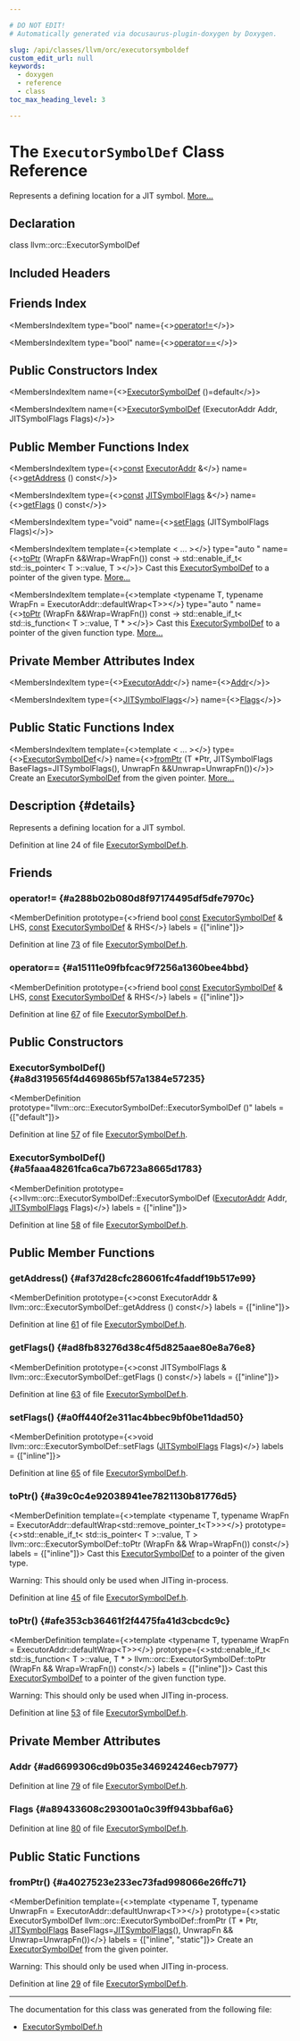 ```yaml
---

# DO NOT EDIT!
# Automatically generated via docusaurus-plugin-doxygen by Doxygen.

slug: /api/classes/llvm/orc/executorsymboldef
custom_edit_url: null
keywords:
  - doxygen
  - reference
  - class
toc_max_heading_level: 3

---
```





# The `ExecutorSymbolDef` Class Reference

<DoxygenPage pluginConfig={pluginConfig}>

Represents a defining location for a JIT symbol. <a href="#details">More...</a>

## Declaration

<CodeBlock>class llvm::orc::ExecutorSymbolDef</CodeBlock>

## Included Headers

<IncludesList>
<IncludesListItem
  filePath="llvm/ExecutionEngine/Orc/Shared/ExecutorSymbolDef.h"
  permalink="/docs/api/files/include/include/llvm/include/llvm/executionengine/include/llvm/executionengine/orc/include/llvm/executionengine/orc/shared/executorsymboldef-h"
  isLocal="true" />
</IncludesList>

## Friends Index

<MembersIndex>

<MembersIndexItem
  type="bool"
  name={<><a href="#a288b02b080d8f97174495df5dfe7970c">operator!=</a></>}>
</MembersIndexItem>

<MembersIndexItem
  type="bool"
  name={<><a href="#a15111e09fbfcac9f7256a1360bee4bbd">operator==</a></>}>
</MembersIndexItem>

</MembersIndex>

## Public Constructors Index

<MembersIndex>

<MembersIndexItem
  name={<><a href="#a8d319565f4d469865bf57a1384e57235">ExecutorSymbolDef</a> ()=default</>}>
</MembersIndexItem>

<MembersIndexItem
  name={<><a href="#a5faaa48261fca6ca7b6723a8665d1783">ExecutorSymbolDef</a> (ExecutorAddr Addr, JITSymbolFlags Flags)</>}>
</MembersIndexItem>

</MembersIndex>

## Public Member Functions Index

<MembersIndex>

<MembersIndexItem
  type={<><a href="/docs/api/files/lib/lib/target/lib/target/aarch64/aarch64promoteconstant-cpp/#a90f8350fecae261c25be85d38b451bff">const</a> <a href="/docs/api/classes/llvm/orc/executoraddr">ExecutorAddr</a> &amp;</>}
  name={<><a href="#af37d28cfc286061fc4faddf19b517e99">getAddress</a> () const</>}>
</MembersIndexItem>

<MembersIndexItem
  type={<><a href="/docs/api/files/lib/lib/target/lib/target/aarch64/aarch64promoteconstant-cpp/#a90f8350fecae261c25be85d38b451bff">const</a> <a href="/docs/api/classes/llvm/jitsymbolflags">JITSymbolFlags</a> &amp;</>}
  name={<><a href="#ad8fb83276d38c4f5d825aae80e8a76e8">getFlags</a> () const</>}>
</MembersIndexItem>

<MembersIndexItem
  type="void"
  name={<><a href="#a0ff440f2e311ac4bbec9bf0be11dad50">setFlags</a> (JITSymbolFlags Flags)</>}>
</MembersIndexItem>

<MembersIndexItem
  template={<>template &lt; ... &gt;</>}
  type="auto "
  name={<><a href="#a39c0c4e92038941ee7821130b81776d5">toPtr</a> (WrapFn &amp;&amp;Wrap=WrapFn()) const -&gt; std::enable&#95;if&#95;t&lt; std::is&#95;pointer&lt; T &gt;::value, T &gt;</>}>
Cast this <a href="/docs/api/classes/llvm/orc/executorsymboldef">ExecutorSymbolDef</a> to a pointer of the given type. <a href="#a39c0c4e92038941ee7821130b81776d5">More...</a>
</MembersIndexItem>

<MembersIndexItem
  template={<>template &lt;typename T, typename WrapFn = ExecutorAddr::defaultWrap&lt;T&gt;&gt;</>}
  type="auto "
  name={<><a href="#afe353cb36461f2f4475fa41d3cbcdc9c">toPtr</a> (WrapFn &amp;&amp;Wrap=WrapFn()) const -&gt; std::enable&#95;if&#95;t&lt; std::is&#95;function&lt; T &gt;::value, T &#42; &gt;</>}>
Cast this <a href="/docs/api/classes/llvm/orc/executorsymboldef">ExecutorSymbolDef</a> to a pointer of the given function type. <a href="#afe353cb36461f2f4475fa41d3cbcdc9c">More...</a>
</MembersIndexItem>

</MembersIndex>

## Private Member Attributes Index

<MembersIndex>

<MembersIndexItem
  type={<><a href="/docs/api/classes/llvm/orc/executoraddr">ExecutorAddr</a></>}
  name={<><a href="#ad6699306cd9b035e346924246ecb7977">Addr</a></>}>
</MembersIndexItem>

<MembersIndexItem
  type={<><a href="/docs/api/classes/llvm/jitsymbolflags">JITSymbolFlags</a></>}
  name={<><a href="#a89433608c293001a0c39ff943bbaf6a6">Flags</a></>}>
</MembersIndexItem>

</MembersIndex>

## Public Static Functions Index

<MembersIndex>

<MembersIndexItem
  template={<>template &lt; ... &gt;</>}
  type={<><a href="/docs/api/classes/llvm/orc/executorsymboldef">ExecutorSymbolDef</a></>}
  name={<><a href="#a4027523e233ec73fad998066e26ffc71">fromPtr</a> (T &#42;Ptr, JITSymbolFlags BaseFlags=JITSymbolFlags(), UnwrapFn &amp;&amp;Unwrap=UnwrapFn())</>}>
Create an <a href="/docs/api/classes/llvm/orc/executorsymboldef">ExecutorSymbolDef</a> from the given pointer. <a href="#a4027523e233ec73fad998066e26ffc71">More...</a>
</MembersIndexItem>

</MembersIndex>

## Description {#details}

Represents a defining location for a JIT symbol.

Definition at line 24 of file <a href="/docs/api/files/include/include/llvm/include/llvm/executionengine/include/llvm/executionengine/orc/include/llvm/executionengine/orc/shared/executorsymboldef-h">ExecutorSymbolDef.h</a>.

<SectionDefinition>

## Friends

### operator!= {#a288b02b080d8f97174495df5dfe7970c}

<MemberDefinition
  prototype={<>friend bool <a href="/docs/api/files/lib/lib/target/lib/target/aarch64/aarch64promoteconstant-cpp/#a90f8350fecae261c25be85d38b451bff">const</a> <a href="/docs/api/classes/llvm/orc/executorsymboldef">ExecutorSymbolDef</a> &amp; LHS, <a href="/docs/api/files/lib/lib/target/lib/target/aarch64/aarch64promoteconstant-cpp/#a90f8350fecae261c25be85d38b451bff">const</a> <a href="/docs/api/classes/llvm/orc/executorsymboldef">ExecutorSymbolDef</a> &amp; RHS</>}
  labels = {["inline"]}>

Definition at line <a href="/docs/api/files/include/include/llvm/include/llvm/executionengine/include/llvm/executionengine/orc/include/llvm/executionengine/orc/shared/executorsymboldef-h/#l00073">73</a> of file <a href="/docs/api/files/include/include/llvm/include/llvm/executionengine/include/llvm/executionengine/orc/include/llvm/executionengine/orc/shared/executorsymboldef-h">ExecutorSymbolDef.h</a>.
</MemberDefinition>

### operator== {#a15111e09fbfcac9f7256a1360bee4bbd}

<MemberDefinition
  prototype={<>friend bool <a href="/docs/api/files/lib/lib/target/lib/target/aarch64/aarch64promoteconstant-cpp/#a90f8350fecae261c25be85d38b451bff">const</a> <a href="/docs/api/classes/llvm/orc/executorsymboldef">ExecutorSymbolDef</a> &amp; LHS, <a href="/docs/api/files/lib/lib/target/lib/target/aarch64/aarch64promoteconstant-cpp/#a90f8350fecae261c25be85d38b451bff">const</a> <a href="/docs/api/classes/llvm/orc/executorsymboldef">ExecutorSymbolDef</a> &amp; RHS</>}
  labels = {["inline"]}>

Definition at line <a href="/docs/api/files/include/include/llvm/include/llvm/executionengine/include/llvm/executionengine/orc/include/llvm/executionengine/orc/shared/executorsymboldef-h/#l00067">67</a> of file <a href="/docs/api/files/include/include/llvm/include/llvm/executionengine/include/llvm/executionengine/orc/include/llvm/executionengine/orc/shared/executorsymboldef-h">ExecutorSymbolDef.h</a>.
</MemberDefinition>

</SectionDefinition>

<SectionDefinition>

## Public Constructors

### ExecutorSymbolDef() {#a8d319565f4d469865bf57a1384e57235}

<MemberDefinition
  prototype="llvm::orc::ExecutorSymbolDef::ExecutorSymbolDef ()"
  labels = {["default"]}>

Definition at line <a href="/docs/api/files/include/include/llvm/include/llvm/executionengine/include/llvm/executionengine/orc/include/llvm/executionengine/orc/shared/executorsymboldef-h/#l00057">57</a> of file <a href="/docs/api/files/include/include/llvm/include/llvm/executionengine/include/llvm/executionengine/orc/include/llvm/executionengine/orc/shared/executorsymboldef-h">ExecutorSymbolDef.h</a>.
</MemberDefinition>

### ExecutorSymbolDef() {#a5faaa48261fca6ca7b6723a8665d1783}

<MemberDefinition
  prototype={<>llvm::orc::ExecutorSymbolDef::ExecutorSymbolDef (<a href="/docs/api/classes/llvm/orc/executoraddr">ExecutorAddr</a> Addr, <a href="/docs/api/classes/llvm/jitsymbolflags">JITSymbolFlags</a> Flags)</>}
  labels = {["inline"]}>

Definition at line <a href="/docs/api/files/include/include/llvm/include/llvm/executionengine/include/llvm/executionengine/orc/include/llvm/executionengine/orc/shared/executorsymboldef-h/#l00058">58</a> of file <a href="/docs/api/files/include/include/llvm/include/llvm/executionengine/include/llvm/executionengine/orc/include/llvm/executionengine/orc/shared/executorsymboldef-h">ExecutorSymbolDef.h</a>.
</MemberDefinition>

</SectionDefinition>

<SectionDefinition>

## Public Member Functions

### getAddress() {#af37d28cfc286061fc4faddf19b517e99}

<MemberDefinition
  prototype={<>const ExecutorAddr &amp; llvm::orc::ExecutorSymbolDef::getAddress () const</>}
  labels = {["inline"]}>

Definition at line <a href="/docs/api/files/include/include/llvm/include/llvm/executionengine/include/llvm/executionengine/orc/include/llvm/executionengine/orc/shared/executorsymboldef-h/#l00061">61</a> of file <a href="/docs/api/files/include/include/llvm/include/llvm/executionengine/include/llvm/executionengine/orc/include/llvm/executionengine/orc/shared/executorsymboldef-h">ExecutorSymbolDef.h</a>.
</MemberDefinition>

### getFlags() {#ad8fb83276d38c4f5d825aae80e8a76e8}

<MemberDefinition
  prototype={<>const JITSymbolFlags &amp; llvm::orc::ExecutorSymbolDef::getFlags () const</>}
  labels = {["inline"]}>

Definition at line <a href="/docs/api/files/include/include/llvm/include/llvm/executionengine/include/llvm/executionengine/orc/include/llvm/executionengine/orc/shared/executorsymboldef-h/#l00063">63</a> of file <a href="/docs/api/files/include/include/llvm/include/llvm/executionengine/include/llvm/executionengine/orc/include/llvm/executionengine/orc/shared/executorsymboldef-h">ExecutorSymbolDef.h</a>.
</MemberDefinition>

### setFlags() {#a0ff440f2e311ac4bbec9bf0be11dad50}

<MemberDefinition
  prototype={<>void llvm::orc::ExecutorSymbolDef::setFlags (<a href="/docs/api/classes/llvm/jitsymbolflags">JITSymbolFlags</a> Flags)</>}
  labels = {["inline"]}>

Definition at line <a href="/docs/api/files/include/include/llvm/include/llvm/executionengine/include/llvm/executionengine/orc/include/llvm/executionengine/orc/shared/executorsymboldef-h/#l00065">65</a> of file <a href="/docs/api/files/include/include/llvm/include/llvm/executionengine/include/llvm/executionengine/orc/include/llvm/executionengine/orc/shared/executorsymboldef-h">ExecutorSymbolDef.h</a>.
</MemberDefinition>

### toPtr() {#a39c0c4e92038941ee7821130b81776d5}

<MemberDefinition
  template={<>template &lt;typename T, typename WrapFn = ExecutorAddr::defaultWrap&lt;std::remove&#95;pointer&#95;t&lt;T&gt;&gt;&gt;</>}
  prototype={<>std::enable&#95;if&#95;t&lt; std::is&#95;pointer&lt; T &gt;::value, T &gt; llvm::orc::ExecutorSymbolDef::toPtr (WrapFn &amp;&amp; Wrap=WrapFn()) const</>}
  labels = {["inline"]}>
Cast this <a href="/docs/api/classes/llvm/orc/executorsymboldef">ExecutorSymbolDef</a> to a pointer of the given type.

Warning: This should only be used when JITing in-process.

Definition at line <a href="/docs/api/files/include/include/llvm/include/llvm/executionengine/include/llvm/executionengine/orc/include/llvm/executionengine/orc/shared/executorsymboldef-h/#l00045">45</a> of file <a href="/docs/api/files/include/include/llvm/include/llvm/executionengine/include/llvm/executionengine/orc/include/llvm/executionengine/orc/shared/executorsymboldef-h">ExecutorSymbolDef.h</a>.
</MemberDefinition>

### toPtr() {#afe353cb36461f2f4475fa41d3cbcdc9c}

<MemberDefinition
  template={<>template &lt;typename T, typename WrapFn = ExecutorAddr::defaultWrap&lt;T&gt;&gt;</>}
  prototype={<>std::enable&#95;if&#95;t&lt; std::is&#95;function&lt; T &gt;::value, T &#42; &gt; llvm::orc::ExecutorSymbolDef::toPtr (WrapFn &amp;&amp; Wrap=WrapFn()) const</>}
  labels = {["inline"]}>
Cast this <a href="/docs/api/classes/llvm/orc/executorsymboldef">ExecutorSymbolDef</a> to a pointer of the given function type.

Warning: This should only be used when JITing in-process.

Definition at line <a href="/docs/api/files/include/include/llvm/include/llvm/executionengine/include/llvm/executionengine/orc/include/llvm/executionengine/orc/shared/executorsymboldef-h/#l00053">53</a> of file <a href="/docs/api/files/include/include/llvm/include/llvm/executionengine/include/llvm/executionengine/orc/include/llvm/executionengine/orc/shared/executorsymboldef-h">ExecutorSymbolDef.h</a>.
</MemberDefinition>

</SectionDefinition>

<SectionDefinition>

## Private Member Attributes

### Addr {#ad6699306cd9b035e346924246ecb7977}

<MemberDefinition
  prototype="ExecutorAddr llvm::orc::ExecutorSymbolDef::Addr">

Definition at line <a href="/docs/api/files/include/include/llvm/include/llvm/executionengine/include/llvm/executionengine/orc/include/llvm/executionengine/orc/shared/executorsymboldef-h/#l00079">79</a> of file <a href="/docs/api/files/include/include/llvm/include/llvm/executionengine/include/llvm/executionengine/orc/include/llvm/executionengine/orc/shared/executorsymboldef-h">ExecutorSymbolDef.h</a>.
</MemberDefinition>

### Flags {#a89433608c293001a0c39ff943bbaf6a6}

<MemberDefinition
  prototype="JITSymbolFlags llvm::orc::ExecutorSymbolDef::Flags">

Definition at line <a href="/docs/api/files/include/include/llvm/include/llvm/executionengine/include/llvm/executionengine/orc/include/llvm/executionengine/orc/shared/executorsymboldef-h/#l00080">80</a> of file <a href="/docs/api/files/include/include/llvm/include/llvm/executionengine/include/llvm/executionengine/orc/include/llvm/executionengine/orc/shared/executorsymboldef-h">ExecutorSymbolDef.h</a>.
</MemberDefinition>

</SectionDefinition>

<SectionDefinition>

## Public Static Functions

### fromPtr() {#a4027523e233ec73fad998066e26ffc71}

<MemberDefinition
  template={<>template &lt;typename T, typename UnwrapFn = ExecutorAddr::defaultUnwrap&lt;T&gt;&gt;</>}
  prototype={<>static ExecutorSymbolDef llvm::orc::ExecutorSymbolDef::fromPtr (T &#42; Ptr, <a href="/docs/api/classes/llvm/jitsymbolflags">JITSymbolFlags</a> BaseFlags=<a href="/docs/api/classes/llvm/jitsymbolflags">JITSymbolFlags</a>(), UnwrapFn &amp;&amp; Unwrap=UnwrapFn())</>}
  labels = {["inline", "static"]}>
Create an <a href="/docs/api/classes/llvm/orc/executorsymboldef">ExecutorSymbolDef</a> from the given pointer.

Warning: This should only be used when JITing in-process.

Definition at line <a href="/docs/api/files/include/include/llvm/include/llvm/executionengine/include/llvm/executionengine/orc/include/llvm/executionengine/orc/shared/executorsymboldef-h/#l00029">29</a> of file <a href="/docs/api/files/include/include/llvm/include/llvm/executionengine/include/llvm/executionengine/orc/include/llvm/executionengine/orc/shared/executorsymboldef-h">ExecutorSymbolDef.h</a>.
</MemberDefinition>

</SectionDefinition>

<hr/>

The documentation for this class was generated from the following file:

<ul>
<li><a href="/docs/api/files/include/include/llvm/include/llvm/executionengine/include/llvm/executionengine/orc/include/llvm/executionengine/orc/shared/executorsymboldef-h">ExecutorSymbolDef.h</a></li>
</ul>

</DoxygenPage>

